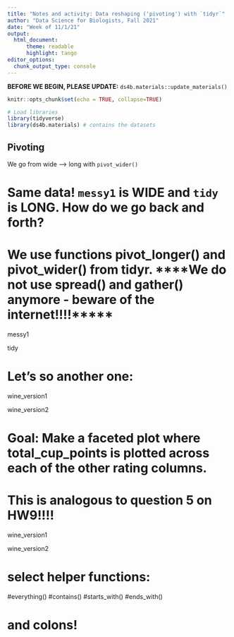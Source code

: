 ```yaml
---
title: "Notes and activity: Data reshaping ('pivoting') with `tidyr`"
author: "Data Science for Biologists, Fall 2021"
date: "Week of 11/1/21"
output: 
  html_document:
      theme: readable
      highlight: tango
editor_options: 
  chunk_output_type: console
---
```


**BEFORE WE BEGIN, PLEASE UPDATE:** `ds4b.materials::update_materials()`


```r
knitr::opts_chunk$set(echo = TRUE, collapse=TRUE)

# Load libraries
library(tidyverse)
library(ds4b.materials) # contains the datasets
```


## Pivoting

We go from wide --> long with `pivot_wider()`





# Same data! `messy1` is WIDE and `tidy` is LONG. How do we go back and forth?
# We use functions pivot_longer() and pivot_wider() from tidyr. ****We do not use spread() and gather() anymore - beware of the internet!!!!*****
messy1

tidy



# Let's so another one:


wine_version1  


wine_version2








# Goal: Make a faceted plot where total_cup_points is plotted across each of the other rating columns.
# This is analogous to question 5 on HW9!!!!






wine_version1


wine_version2


# select helper functions:
#everything()
#contains()
#starts_with()
#ends_with()

# and colons!



